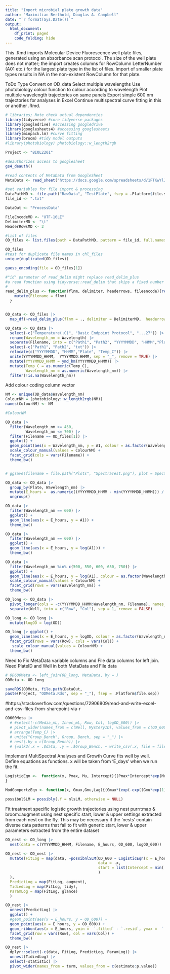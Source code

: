 ```yaml
---
title: "Import microbial plate growth data"
author: "Maximilian Berthold, Douglas A. Campbell"
date: "`r format(Sys.Date())`"
output:
  html_document:
    df_print: paged
    code_folding: hide
---
```


This .Rmd imports Molecular Device Fluorescence well plate files, generated using an absorbance scan protocol.
The size of the well plate does not matter; the import creates columns for RowColumn LetterNumber (A01 etc.) for the largest plate type in the list of files.
Import of smaller plate types results in NA in the non-existent RowColumn for that plate.

ToDo
Type Convert on OD_data
Select multiple wavelengths
Use photobiology colour function to colour according to wavelength
Plot multiple wavelength trajectories on same panels
Export simple 600 nm trajectories for analyses in Excel
Continue multispectral curve fitting in this or another .Rmd.


```r
# libraries; Note check actual dependencies
library(tidyverse) #core tidyverse packages
library(googledrive) #accessing googledrive
library(googlesheets4) #accessing googlesheets
library(minpack.lm) #curve fitting
library(broom) #tidy model outputs
#library(photobiology) photobiology::w_length2rgb


```

```r
Project <- "BIOL2201"

#deauthorizes access to googlesheet
gs4_deauth()

#read contents of MetaData from GoogleSheet
MetaData <- read_sheet("https://docs.google.com/spreadsheets/d/1FTKwYlJXd0ze9WwVXCvtwe5qkpN3_HNbeeM3hg7xnrI/edit#gid=0")

#set variables for file import & processing
DataPathMD <- file.path("RawData", "TestPlate", fsep = .Platform$file.sep)
file_id <- ".txt"

DataOut <- "ProcessData"

FileEncodeMD <- "UTF-16LE" 
DelimiterMD <- "\t"
HeaderRowsMD <- 2

#list of files
OD_files <- list.files(path = DataPathMD, pattern = file_id, full.names = TRUE)

OD_files
#test for duplicate file names in chl_files
unique(duplicated(OD_files))

```
```r
guess_encoding(file = OD_files[1])

```

```r
#"id" parameter of read_delim might replace read_delim_plus
#a read function using tidyverse::read_delim that skips a fixed number of header rows, and adds columns to the dataframe containing the filename and the file creation date time.
# 
read_delim_plus <- function(flnm, delimiter, headerrows, fileencode){read_delim(flnm, delim = delimiter,  col_names = TRUE,  skip = headerrows, escape_double = FALSE,  locale = locale(encoding = fileencode), trim_ws = TRUE) |>
    mutate(Filename = flnm)
  }


OD_data <- OD_files |>
  map_df(~read_delim_plus(flnm = ., delimiter = DelimiterMD,  headerrows = HeaderRowsMD,  fileencode = FileEncodeMD))

```


```r
OD_data <- OD_data |>
  select(-c("Temperature(¡C)", "Basic Endpoint Protocol", "...27")) |>
  rename(Wavelength_nm = Wavelength) |>
  separate(Filename, into = c("Path1", "Path2", "YYYYMMDD", "HHMM","Plate", "Temp_C", "txt"), sep = "([\\/\\_\\.])", remove = FALSE) |>
  select(-c("Path1", "Path2", "txt")) |>
  relocate(c("YYYYMMDD", "HHMM","Plate", "Temp_C")) |>
  unite(YYYYMMDD_HHMM,  YYYYMMDD:HHMM, sep = "_", remove = TRUE) |>
  mutate(YYYYMMDD_HHMM = ymd_hm(YYYYMMDD_HHMM)) |>
  mutate(Temp_C = as.numeric(Temp_C),
         Wavelength_nm = as.numeric(Wavelength_nm)) |>
  filter(!is.na(Wavelength_nm))
```


Add colour coding column vector
```r
NM <- unique(OD_data$Wavelength_nm)
ColourNM = (photobiology::w_length2rgb(NM))
names(ColourNM) <- NM

#ColourNM
```


```r
OD_data |>
  filter(Wavelength_nm >= 450,
         Wavelength_nm <= 700) |>
  filter(Filename == OD_files[1]) |>
  ggplot() +
  geom_point(aes(x = Wavelength_nm, y = A1, colour = as.factor(Wavelength_nm)), show.legend = FALSE) + 
  scale_colour_manual(values = ColourNM) +
  facet_grid(cols = vars(Filename)) + 
  theme_bw()


# ggsave(filename = file.path("Plots", "SpectraTest.png"), plot = SpectraTest)
```

```r
OD_data <- OD_data |>
  group_by(Plate, Wavelength_nm) |>
  mutate(E_hours =  as.numeric((YYYYMMDD_HHMM - min(YYYYMMDD_HHMM))) / 3600, .after = YYYYMMDD_HHMM) |>
  ungroup()
```

```r
OD_data |>
  filter(Wavelength_nm == 600) |>
  ggplot() +
  geom_line(aes(x = E_hours, y = A1)) + 
  theme_bw()

OD_data |> 
  filter(Wavelength_nm == 600) |>
  ggplot() +
  geom_line(aes(x = E_hours, y = log(A1))) + 
  theme_bw()

OD_data |> 
  filter(Wavelength_nm %in% c(500, 550, 600, 650, 750)) |>
  ggplot() +
  geom_line(aes(x = E_hours, y = log(A1), colour = as.factor(Wavelength_nm)), show.legend = FALSE) + 
  scale_colour_manual(values = ColourNM) +
  facet_grid(rows = vars(Wavelength_nm)) + 
  theme_bw()

```


```r
OD_long <- OD_data |>
  pivot_longer(cols = -c(YYYYMMDD_HHMM:Wavelength_nm, Filename), names_to = "Well", values_to = "OD") |>
  separate(Well, into = c("Row", "Col"), sep = 1, remove = FALSE)

```


```r
OD_long <- OD_long |>
  mutate(logOD = log(OD))
```

```r
OD_long |> ggplot() +
  geom_line(aes(x = E_hours, y = logOD, colour = as.factor(Wavelength_nm)), show.legend = FALSE) + 
  facet_grid(rows = vars(Row), cols = vars(Col)) +
   scale_colour_manual(values = ColourNM) +
  theme_bw()


```
Need to Fix MetaData variable columns and File data columns for left join.
Need PlateID and Well in both MetaData and File data
```r
# OD600Meta <- left_join(OD_long, MetaData, by = )
ODMeta <- OD_long

```


```r
saveRDS(ODMeta, file.path(DataOut, 
paste(Project, "ODMeta.Rds", sep = "_"), fsep = .Platform$file.sep))

```

#https://stackoverflow.com/questions/72906809/read-and-write-excel-and-csv-files-from-sharepoint-via-r

```r
OD600Meta |>
  # #select(-c(Media_mL, Innoc_mL, Row, Col, logOD_600)) |>
  # pivot_wider(names_from = c(Well, MysteryID), values_from = c(OD_600)) |>
  # arrange(Temp_C) |>
  # unite("Group_Bench", Group, Bench, sep = "_") |>
  # nest(.by = c(Group_Bench)) |>
  # {walk2(.x = .$data, .y = .$Group_Bench, ~ write_csv(.x, file = file.path("..", "..", "..", "..", DataOneDrive, str_c(.y, ".csv"))))}

```


Implement MultiSpectral Analyses and Growth Curve fits well by well.
Define equations as functions.
x will be taken from 'E_days' when we run the fit.
```r
LogisticEqn <-  function(x, Pmax, Mu, Intercept){(Pmax*Intercept*exp(Mu*x))/(Pmax + (Intercept*(exp(Mu*x)-1)))
}

ModGompertzEqn <- function(x, Gmax,Gmu,Lag){(Gmax*(exp(-exp((Gmu*exp(1))/Gmax*(Lag-x)+1))))}

possibnlSLM = possibly(.f = nlsLM, otherwise = NULL)
```

Fit treatment specific logistic growth trajectories using nest purrr:map & broom::augment using nest specific start, lower & upper settings extracted from each nest on the fly.
This may be necessary if the 'nests' contain diverse data patterns that fail to fit with generic start, lower & upper parameters extracted from the entire dataset
```r
OD_nest <- OD_long |>
  nest(data = c(YYYYMMDD_HHMM, Filename, E_hours, OD_600, logOD_600))

OD_nest <- OD_nest |> 
  mutate(FitLog = map(data, ~possibnlSLM(OD_600 ~ LogisticEqn(x = E_hours, Intercept, Mu, Pmax),
                                         data = .x,
                                         start = list(Intercept = min(.$OD_600, na.rm = TRUE), Mu = 0.1, Pmax = max(.$OD_600, na.rm = TRUE))
                                         )
  ),
  PredictLog = map(FitLog, augment),
  TidiedLog = map(FitLog, tidy),
  ParamLog = map(FitLog, glance)
  )

OD_nest |>
  unnest(PredictLog) |>
  ggplot() + 
  #geom_point(aes(x = E_hours, y = OD_600)) +
  geom_point(aes(x = E_hours, y = OD_600)) + 
  geom_ribbon(aes(x = E_hours, ymin =  `.fitted` - `.resid`, ymax =  `.fitted` + `.resid`)) +
  facet_grid(row = vars(Row), col = vars(Col)) +
  theme_bw()

OD_nest |> 
  dplyr::select(-c(data, FitLog, PredictLog, ParamLog)) |>
  unnest(TidiedLog) |>
  select(-statistic) |>
  pivot_wider(names_from = term, values_from = c(estimate:p.value))

```

